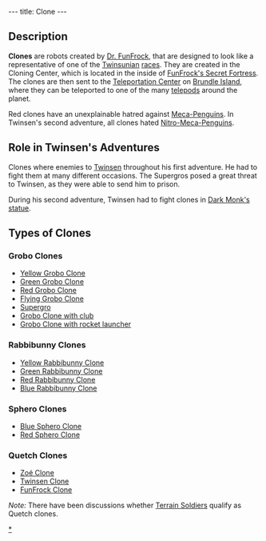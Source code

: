 ---
title: Clone
---

{{image}}
{{Quote|
Quote=He has at his disposal two high tech weapons that insure his power: cloning and teleportation. He can clone any of the species at will, and subsequently recruit these clones into his ranks. He can then deploy these clones instantly through a network of telepods that are dispersed over the entire planet.|
Character=Introduction}}

== Description ==
'''Clones''' are robots created by [[Dr. FunFrock]], that are designed to look like a representative of one of the [[Twinsun]]ian [[:Category: Twinsunian Species|races]]. They are created in the Cloning Center, which is located in the inside of [[FunFrock's Secret Fortress]]. The clones are then sent to the [[Teleportation Center]] on [[Brundle Island]], where they can be teleported to one of the many [[telepod]]s around the planet.

Red clones have an unexplainable hatred against [[Meca-Penguin]]s. In Twinsen's second adventure, all clones hated [[Nitro-Meca-Penguin]]s.

== Role in Twinsen's Adventures ==
Clones where enemies to [[Twinsen]] throughout his first adventure. He had to fight them at many different occasions. The Supergros posed a great threat to Twinsen, as they were able to send him to prison.

During his second adventure, Twinsen had to fight clones in [[Dark Monk's statue]].

== Types of Clones ==
=== Grobo Clones ===
*[[Yellow Grobo Clone]]
*[[Green Grobo Clone]]
*[[Red Grobo Clone]]
*[[Flying Grobo Clone]]
*[[Supergro]]
*[[Grobo Clone with club]]
*[[Grobo Clone with rocket launcher]]

=== Rabbibunny Clones ===
*[[Yellow Rabbibunny Clone]]
*[[Green Rabbibunny Clone]]
*[[Red Rabbibunny Clone]]
*[[Blue Rabbibunny Clone]]

=== Sphero Clones ===
*[[Blue Sphero Clone]]
*[[Red Sphero Clone]]

=== Quetch Clones ===
*[[Zoé Clone]]
*[[Twinsen Clone]]
*[[FunFrock Clone]]

''Note:'' There have been discussions whether [[Terrain Soldier]]s qualify as Quetch clones.

[[Category: Clones|*]]